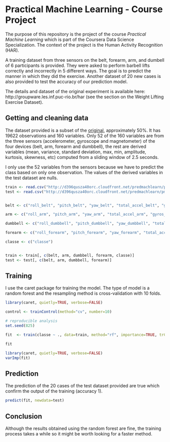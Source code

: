 # Practical Machine Learning - Course Project

The purpose of this repository is the project of the course *Practical Machine Learning* which is part of the Coursera Data Science Specialization. The context of the project is the Human Activity Recognition (HAR).

A training dataset from three sensors on the belt, forearm, arm, and dumbell of 6 participants is provided. They were asked to perform barbell lifts correctly and incorrectly in 5 different ways. The goal is to predict the manner in which they did the exercise. Another dataset of 20 new cases is also provided to test the accuracy of our prediction model.

The details and dataset of the original experiment is available here: http://groupware.les.inf.puc-rio.br/har (see the section on the Weight Lifting Exercise Dataset). 
 

## Getting and cleaning data

The dataset provided is a subset of the [original](http://groupware.les.inf.puc-rio.br/static/WLE/WearableComputing_weight_lifting_exercises_biceps_curl_variations.csv), approximately 50%. It has 19622 observations and 160 variables. Only 52 of the 160 variables are from the three sensors (accelerometer, gyroscope and magnetometer) of the four devices (belt, arm, forearm and dumbbell), the rest are derived variables (mean, variance, standard deviation, max, min, amplitude, kurtosis, skewness, etc) computed from a sliding window of 2.5 seconds.

I only use the 52 variables from the sensors because we have to predict the class based on only one observation. The values of the derived variables in the test dataset are nulls. 


```r
train <- read.csv("http://d396qusza40orc.cloudfront.net/predmachlearn/pml-training.csv")
test <- read.csv("http://d396qusza40orc.cloudfront.net/predmachlearn/pml-testing.csv")


belt <- c("roll_belt", "pitch_belt", "yaw_belt", "total_accel_belt", "gyros_belt_x", "gyros_belt_y", "gyros_belt_z", "accel_belt_x", "accel_belt_y", "accel_belt_z", "magnet_belt_x", "magnet_belt_y", "magnet_belt_z")

arm <- c("roll_arm", "pitch_arm", "yaw_arm", "total_accel_arm", "gyros_arm_x", "gyros_arm_y", "gyros_arm_z", "accel_arm_x", "accel_arm_y", "accel_arm_z", "magnet_arm_x", "magnet_arm_y", "magnet_arm_z")

dumbbell <- c("roll_dumbbell", "pitch_dumbbell", "yaw_dumbbell", "total_accel_dumbbell", "gyros_dumbbell_x", "gyros_dumbbell_y", "gyros_dumbbell_z", "accel_dumbbell_x", "accel_dumbbell_y", "accel_dumbbell_z", "magnet_dumbbell_x", "magnet_dumbbell_y",  "magnet_dumbbell_z")

forearm <- c("roll_forearm", "pitch_forearm", "yaw_forearm", "total_accel_forearm", "gyros_forearm_x", "gyros_forearm_y", "gyros_forearm_z", "accel_forearm_x", "accel_forearm_y", "accel_forearm_z", "magnet_forearm_x", "magnet_forearm_y", "magnet_forearm_z")

classe <- c("classe")


train <- train[, c(belt, arm, dumbbell, forearm, classe)]
test <- test[, c(belt, arm, dumbbell, forearm)]
```


## Training

I use the caret package for training the model. The type of model is a random forest and the resampling method is cross-validation with 10 folds.


```r
library(caret, quietly=TRUE, verbose=FALSE)

control <- trainControl(method="cv", number=10)

# reproducible analysis
set.seed(825)

fit  <- train(classe ~ ., data=train, method="rf", importance=TRUE, trControl=control)
```

```r
fit
```

```r
library(caret, quietly=TRUE, verbose=FALSE)
varImp(fit)
```


## Prediction

The prediction of the 20 cases of the test dataset provided are true which confirm the output of the training (accuracy 1).

```r
predict(fit, newdata=test)
```


## Conclusion

Although the results obtained using the random forest are fine, the training process takes a while so it might be worth looking for a faster method.


